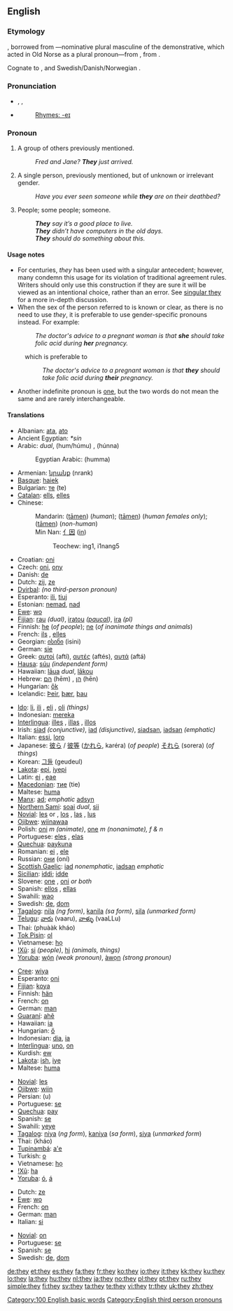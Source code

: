 ==English==

{{rank|all|him|she|33|they|my|were|are}}

===Etymology===
{{ME.}}, borrowed from {{ON.}} {{term|þeir|lang=non}}—nominative plural masculine of the demonstrative, which acted in Old Norse as a plural pronoun—from {{proto|Germanic|thai|those}}, from {{proto|Indo-European|to-|that}}.

Cognate to {{OE.}} {{term|þa|þā|sc=Latinx|lang=ang}}, and Swedish/Danish/Norwegian {{term|de||they}}.

===Pronunciation===
* {{enPR|thā}}, {{IPA|/ðeɪ/}}, {{SAMPA|/DeI/}}
* {{audio|en-us-they.ogg|Audio (US)}}
*: [[Rhymes:English:-eɪ|Rhymes: -eɪ]]

===Pronoun===
{{wikipedia}}
{{en-pron|desc=personal pronoun; the third person, nominative case, usually plural, but sometimes used in the singular when the gender is unknown or irrelevant|objective case|them|possessive|their|possessive noun|theirs|reflexive plural|themselves|reflexive singular|themself}}

# {{context|the third person plural}} A group of others previously mentioned.
#: ''Fred and Jane?  '''They''' just arrived.''
# {{context|the third person singular|disputed}} A single person, previously mentioned, but of unknown or irrelevant gender.
#: ''Have you ever seen someone while '''they''' are on their deathbed?''
# {{context|indefinite pronoun, vague meaning}} People; some people; someone.
#: '''''They''' say it’s a good place to live.''
#: '''''They''' didn’t have computers in the old days.''
#: '''''They''' should do something about this.''

====Usage notes====
* For centuries, ''they'' has been used with a singular antecedent; however, many condemn this usage for its violation of traditional agreement rules. Writers should only use this construction if they are sure it will be viewed as an intentional choice, rather than an error. See [[w:Singular_they|singular they]] for a more in-depth discussion.
* When the sex of the person referred to is known or clear, as there is no need to use ''they'', it is preferable to use gender-specific pronouns instead. For example:
*: ''The doctor's advice to a pregnant woman is that '''she''' should take folic acid during '''her''' pregnancy.''
: which is preferable to
:: ''The doctor's advice to a pregnant woman is that '''they''' should take folic acid during '''their''' pregnancy.''
* Another indefinite pronoun is [[one]], but the two words do not mean the same and are rarely interchangeable.

====Translations====
{{trans-top|third-person plural pronoun}}
* Albanian: [[ata]], [[ato]]
* Ancient Egyptian: ''*sín''
* Arabic: {{Arab|[[هما|هُمَا]]}} {{IPAchar|(húmaː)}} ''dual'', {{Arab|[[‎‎هم|هُمُ]]/[[‎‎هم|هُمْ]]}} (hum/húmu) {{p}}, {{Arab|[[‎‎هن|هُنّ]]}} (húnna) {{f}}
*: Egyptian Arabic: {{Arab|[[هما]]}} (humma)
* Armenian: [[նրանք]] (nrank)
* [[Basque]]: [[haiek]]
* Bulgarian: [[те]] (te)
* [[Catalan]]: [[ells]], [[elles]]
* Chinese:
*: Mandarin: {{zh-ts|他們|他们}} ([[tāmen]]) (''human''); {{zh-ts|她們|她们}} ([[tāmen]]) (''human females only''); {{zh-ts|它們|它们}} ([[tāmen]]) (''non-human'')
*: Min Nan: [[亻因]] ([[in]])
*:: Teochew: ing1, i1nang5
* Croatian: [[oni]]
* Czech: [[oni]], [[ony]]
* Danish: [[de]]
* Dutch: [[zij]], [[ze]]
* [[Dyirbal]]: ''(no third-person pronoun)''
* Esperanto: [[ili]], [[tiuj]]
* Estonian: [[nemad]], [[nad]]
* [[Ewe]]: [[wo]]
* [[Fijian]]: [[rau]] ''(dual)'', [[iratou]] ''([[paucal]])'', [[ira]] ''(pl)''
* Finnish: [[he#Finnish|he]] (''of people''); [[ne#Finnish|ne]] (''of inanimate things and animals'')
* French: [[ils]] {{m}}, [[elles]] {{f}}
* Georgian: [[ისინი]] (isini)
* German: [[sie]]
* Greek: [[αυτοί]] {{m}} (aftí), [[αυτές]] {{f}} (aftés), [[αυτά]] {{n}} (aftá)
* [[Hausa]]: [[súu]] ''(independent form)''
* Hawaiian: [[laua|lāua]] ''dual'', [[lakou|lākou]] {{p}}
* Hebrew: [[הם]] (hēm) {{m}}, [[הן]] (hēn) {{f}}
* Hungarian: [[ők]]
* Icelandic: [[Þeir]], [[þær]], [[þau]]
{{trans-mid}}
* [[Ido]]: [[li]], [[ili]] {{m}}, [[eli]] {{f}}, [[oli]] ''(things)''
* Indonesian: [[mereka]]
* [[Interlingua]]: [[illes]] {{m}}, [[illas]] {{f}}, [[illos]] {{n}}
* Irish: [[siad]] ''(conjunctive)'', [[iad]] ''(disjunctive)'', [[siadsan]], [[iadsan]] ''(emphatic)''
* Italian: [[essi]], [[loro]]
* Japanese: [[彼ら]] / [[彼等]] ([[かれら]], karéra) (''of people'') [[それら]] (sorera) (''of things'')
* Korean: [[그들]] (geudeul)
* [[Lakota]]: [[epi]], [[iyepi]]
* Latin: [[ei]] {{m}}, [[eae]] {{f}}
* [[Macedonian]]: [[тие]] (tie)
* Maltese: [[huma]]
* [[Manx]]: [[ad]]; ''emphatic'' [[adsyn]]
* [[Northern Sami]]: [[soai]] ''dual'', [[sii]] {{p}}
* [[Novial]]: [[les]] {{m|f}} or {{n}}, [[los]] {{m}}, [[las]] {{f}}, [[lus]] {{n}}
* [[Ojibwe]]: [[wiinawaa]]
* Polish: [[oni]] ''m (animate)'', [[one]] ''m (nonanimate), f & n''
* Portuguese: [[eles]] {{m}}, [[elas]] {{f}}
* [[Quechua]]: [[paykuna]]
* Romanian: [[ei]] {{m}}, [[ele]] {{f}}
* Russian: [[они]] (oní)
* [[Scottish Gaelic]]: [[iad]] ''nonemphatic'', [[iadsan]] ''emphatic''
* [[Sicilian]]: [[iddi]]; [[idde]] {{f}}
* Slovene: [[one]] {{f}}, [[oni]] {{m}} ''or both''
* Spanish: [[ellos]] {{m}}, [[ellas]] {{f}}
* Swahili: [[wao]]
* Swedish: [[de#Swedish|de]], [[dom#Swedish|dom]]
* [[Tagalog]]: [[nila]] ''(ng form)'', [[kanila]] ''(sa form)'', [[sila]] ''(unmarked form)''
* [[Telugu]]: [[వారు]] (vaaru), [[వాళ్ళు]] (vaaLLu)
* Thai: {{Thai|[[พวกเขา]]}} (phuààk kháo)
* [[Tok Pisin]]: [[ol]]
* Vietnamese: [[họ]]
* [[!Xũ]]: [[si#!Xũ|si]] ''(people)'', [[hi#!Xũ|hi]] ''(animals, things)''
* [[Yoruba]]: [[wọ́n]] ''(weak pronoun)'', [[àwọn]] ''(strong pronoun)''
{{trans-bottom}}

{{trans-top|third-person singular, of unknown or irrelevant gender}}
* [[Cree]]: [[wiya]]
* Esperanto: [[oni]]
* [[Fijian]]: [[koya]]
* Finnish: [[hän]]
* French: [[on#French|on]]
* German: [[man#German|man]]
* [[Guaraní]]: [[ahẽ]]
* Hawaiian: [[ia]]
* Hungarian: [[ő]]
* Indonesian: [[dia#Indonesian|dia]], [[ia]]
* [[Interlingua]]: [[uno]], [[on#Interlingua|on]]
* Kurdish: [[ew]]
* [[Lakota]]: [[ish]], [[iye]]
* Maltese: [[huma]]
{{trans-mid}}
* [[Novial]]: [[les]]
* [[Ojibwe]]: [[wiin]]
* Persian: {{fa-Arab|[[او#Persian|او]]}} (u)
* Portuguese: [[se]]
* [[Quechua]]: [[pay#Quechua|pay]]
* Spanish: [[se]]
* Swahili: [[yeye]]
* [[Tagalog]]: [[niya]] (''ng form''), [[kaniya]] (''sa form''), [[siya]] (''unmarked form'')
* Thai: {{Thai|[[เขา]]}} (kháo)
* [[Tupinambá]]: [[a'e]]
* Turkish: [[o#Turkish|o]]
* Vietnamese: [[họ]]
* [[!Xũ]]: [[ha#!Xũ|ha]]
* [[Yoruba]]: [[ó]], [[á]]
{{trans-bottom}}

{{trans-top|one, people, some people}}
* Dutch: [[ze]]
* [[Ewe]]: [[wo]]
* French: [[on#French|on]]
* German: [[man#German|man]]
* Italian: [[si#Italian|si]]
{{trans-mid}}
* [[Novial]]: [[on#Novial|on]]
* Portuguese: [[se#Portuguese|se]]
* Spanish: [[se#Spanish|se]]
* Swedish: [[de#Swedish|de]], [[dom#Swedish|dom]]
{{trans-bottom}}

[[Category:100 English basic words]]
[[Category:English third person pronouns]]

[[de:they]]
[[et:they]]
[[es:they]]
[[fa:they]]
[[fr:they]]
[[ko:they]]
[[io:they]]
[[it:they]]
[[kk:they]]
[[ku:they]]
[[lo:they]]
[[la:they]]
[[hu:they]]
[[nl:they]]
[[ja:they]]
[[no:they]]
[[pl:they]]
[[pt:they]]
[[ru:they]]
[[simple:they]]
[[fi:they]]
[[sv:they]]
[[ta:they]]
[[te:they]]
[[vi:they]]
[[tr:they]]
[[uk:they]]
[[zh:they]]